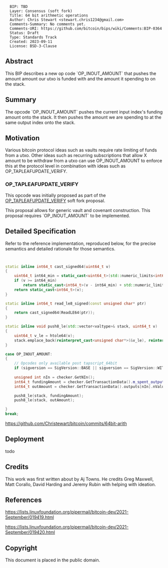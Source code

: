 <pre>
  BIP: TBD
  Layer: Consensus (soft fork)
  Title: 64 bit arithmetic operations
  Author: Chris Stewart <stewart.chris1234@gmail.com>
  Comments-Summary: No comments yet.
  Comments-URI: https://github.com/bitcoin/bips/wiki/Comments:BIP-0364
  Status: Draft
  Type: Standards Track
  Created: 2023-09-11
  License: BSD-3-Clause
</pre>

==Abstract==

This BIP describes a new op code `OP_INOUT_AMOUNT` that pushes the amount
amount our utxo is funded with and the amount it spending to on the stack.

==Summary==
The opcode `OP_INOUT_AMOUNT` pushes the current input index's funding amount onto the stack.
It then pushes the amount we are spending to at the same output index onto the stack.

==Motivation==

Various bitcoin protocol ideas such as vaults require rate limiting of funds from a utxo.
Other ideas such as recurring subscriptions that allow X amount to be withdraw from a utxo
can use OP_INOUT_AMOUNT to enforce this at the protocol level in combination with ideas
such as OP_TAPLEAFUPDATE_VERIFY.

===OP_TAPLEAFUPDATE_VERIFY===

This opcode was initially proposed as part of the [https://lists.linuxfoundation.org/pipermail/bitcoin-dev/2021-September/019419.html OP_TAPLEAFUPDATE_VERIFY] soft fork proposal.

This proposal allows for generic vault and covenant construction. This proposal requires `OP_INOUT_AMOUNT` to be implemented.

==Detailed Specification==

Refer to the reference implementation, reproduced below, for the precise
semantics and detailed rationale for those semantics.

<source lang="cpp">


static inline int64_t cast_signed64(uint64_t v)
{
    uint64_t int64_min = static_cast<uint64_t>(std::numeric_limits<int64_t>::min());
    if (v >= int64_min)
        return static_cast<int64_t>(v - int64_min) + std::numeric_limits<int64_t>::min();
    return static_cast<int64_t>(v);
}

static inline int64_t read_le8_signed(const unsigned char* ptr)
{
    return cast_signed64(ReadLE64(ptr));
}

static inline void push8_le(std::vector<valtype>& stack, uint64_t v)
{
    uint64_t v_le = htole64(v);
    stack.emplace_back(reinterpret_cast<unsigned char*>(&v_le), reinterpret_cast<unsigned char*>(&v_le) + sizeof(v_le));
}

case OP_INOUT_AMOUNT:
{
    // Opcodes only available post tapscript_64bit
    if (sigversion == SigVersion::BASE || sigversion == SigVersion::WITNESS_V0 || sigversion == SigVersion::TAPROOT || sigversion == SigVersion::TAPSCRIPT) return set_error(serror, SCRIPT_ERR_BAD_OPCODE);
            
    unsigned int nIn = checker.GetNIn();
    int64_t fundingAmount = checker.GetTransactionData().m_spent_outputs[nIn].nValue;
    int64_t outAmount = checker.GetTransactionData().outputs[nIn].nValue;

    push8_le(stack, fundingAmount);
    push8_le(stack, outAmount);

}
break;
</source>

https://github.com/Christewart/bitcoin/commits/64bit-arith 

==Deployment==

todo

==Credits==

This work was first written about by Aj Towns. He credits Greg Maxwell, Matt Corallo, David Harding and Jeremy Rubin with helping with ideation.

==References==

https://lists.linuxfoundation.org/pipermail/bitcoin-dev/2021-September/019419.html

https://lists.linuxfoundation.org/pipermail/bitcoin-dev/2021-September/019420.html

==Copyright==

This document is placed in the public domain.

